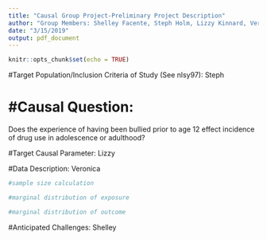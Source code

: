 ```yaml
---
title: "Causal Group Project-Preliminary Project Description"
author: "Group Members: Shelley Facente, Steph Holm, Lizzy Kinnard, Veronica Pear"
date: "3/15/2019"
output: pdf_document
---
```


```r
knitr::opts_chunk$set(echo = TRUE)
```

#Target Population/Inclusion Criteria of Study (See nlsy97): Steph


#Causal Question:  
=======
Does the experience of having been bullied prior to age 12 effect incidence of drug use in adolescence or adulthood?

#Target Causal Parameter: Lizzy

#Data Description: Veronica

```r
#sample size calculation

#marginal distribution of exposure

#marginal distribution of outcome
```


#Anticipated Challenges: Shelley
